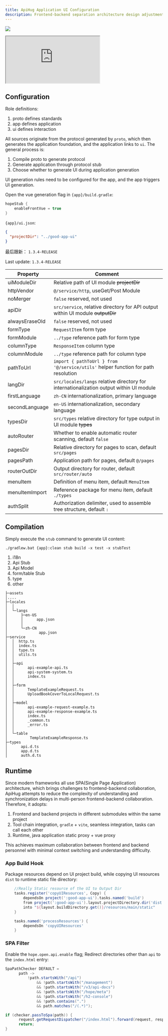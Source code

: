 ```yaml
---
title: ApiHug Application UI Configuration
description: Frontend-backend separation architecture design adjustments and explanation
---
```


<a target="_blank" href="https://search.maven.org/artifact/com.apihug/it-bom"><img
  src="https://img.shields.io/maven-central/v/com.apihug/it-bom.svg?label=Maven%20Central"/></a>

<div>
  <iframe
    src="https://plugins.jetbrains.com/embeddable/install/23534"
    border="0"
    height={'48px'}
    allow="accelerometer; autoplay; clipboard-write; encrypted-media; gyroscope; picture-in-picture"
    allowFullScreen
  ></iframe>
</div>

## Configuration

Role definitions:

1. proto defines standards
2. app defines application
3. ui defines interaction

All sources originate from the protocol generated by `proto`, which then generates the application foundation, and the application links to `ui`. The general process is:

1. Compile proto to generate protocol
2. Generate application through protocol stub
3. Choose whether to generate UI during application generation

UI generation rules need to be configured for the app, and the app triggers UI generation.

Open the vue generation flag in `{app}/build.gradle`:

```groovy
hopeStub {
    enableFrontVue = true
}
```

`{app}/ui.json`:

```json
{
  "projectDir": "../good-app-ui"
}
```

最后跟新：  `1.3.4-RELEASE`


Last update:  `1.3.4-RELEASE`

| Property       | Comment                                                                                 |
|----------------|-----------------------------------------------------------------------------------------|
| uiModuleDir    | Relative path of UI module  ~~projectDir~~                                              |
| httpVendor     | `@/service/http`, useGet/Post Module                                                    |
| noMerger       | `false` reserved, not used                                                              |
| apiDir         | `src/service`, relative directory for API output within UI module ~~outputDir~~         |
| alwaysEraseOld | `false` reserved, not used                                                              |
| formType       | `RequestItem` form type                                                                 |
| formModule     | `../type`     reference path for form type                                              |
| columnType     | `ResponseItem`  column type                                                             |
| columnModule   | `../type`       reference path for column type                                          |
| pathToUrl      | `import { pathToUrl } from '@/service/utils'`  helper function for path resolution      |
| langDir        | `src/locales/langs` relative directory for internationalization output within UI module |
| firstLanguage  | `zh-CN`  internationalization, primary language                                         |
| secondLanguage | `en-US`  internationalization, secondary language                                       |
| typesDir       | `src/types` relative directory for type output in UI module ~~types~~                   |
| autoRouter     | Whether to enable automatic router scanning, default `false`                            |
| pagesDir       | Relative directory for pages to scan, default `src/pages`                               |
| pagesPath      | Application path for pages, default `@/pages`                                           |
| routerOutDir   | Output directory for router,  default `src/router/auto`                                 |
| menuItem       | Definition of menu item, default `MenuItem`                                             |
| menuItemImport | Reference package for menu item, default `./types`                                      |
| authSplit      | Authorization delimiter, used to assemble tree structure, default `:`                   |


## Compilation

Simply execute the `stub` command to generate UI content:

`./gradlew.bat {app}:clean stub build -x test -x stubTest`

1. i18n
2. Api Stub
3. Api Model
4. form/table Stub
5. type
6. other

```
├─assets
│....
├─locales
│  │  
│  └─langs
│      ├─en-US
│      │      app.json
│      │
│      └─zh-CN
│              app.json
├─service
│  │  http.ts
│  │  index.ts
│  │  type.ts
│  │  utils.ts
│  │
│  ├─api
│  │      api-example-api.ts
│  │      api-system-system.ts
│  │      index.ts
│  │
│  ├─form
│  │      TemplateExampleRequest.ts
│  │      UploadBookCoverToLocalRequest.ts
│  │
│  ├─model
│  │      api-example-request-example.ts
│  │      api-example-response-example.ts
│  │      index.ts
│  │      _common.ts
│  │      _error.ts
│  │
│  └─table
│          TemplateExampleResponse.ts
├─types
│      api.d.ts
│      app.d.ts
│      auth.d.ts
```


## Runtime

Since modern frameworks all use SPA(Single Page Application) architecture, which brings challenges to frontend-backend collaboration, ApiHug attempts to reduce the complexity of understanding and synchronization delays in multi-person frontend-backend collaboration.
Therefore, it adopts:

1. Frontend and backend projects in different submodules within the same project
2. Tool chain integration, `gradle` + `vite`, seamless integration, tasks can call each other
3. Runtime, java application static proxy + vue proxy

This achieves maximum collaboration between frontend and backend personnel with minimal context switching and understanding difficulty.

### App Build Hook

Package resources depend on UI project build, while copying UI resources `dist` to runtime static file directory:

```groovy
    //Really Static resource of the UI to Output Dir
    tasks.register('copyUIResources', Copy) {
        dependsOn project(':good-app-ui').tasks.named('build')
        from project(':good-app-ui').layout.projectDirectory.dir('dist')
        into "${layout.buildDirectory.get()}/resources/main/static"
    }

    tasks.named('processResources') {
        dependsOn 'copyUIResources'
    }
```

### SPA Filter

Enable the `hope.open.api.enable` flag; Redirect directories other than `api` to the `index.html` entry:

```java
SpaPathChecker DEFAULT =
      path ->
          !path.startsWith("/api")
              && !path.startsWith("/management")
              && !path.startsWith("/v3/api-docs")
              && !path.startsWith("/hope/meta")
              && !path.startsWith("/h2-console")
              && !path.contains(".")
              && path.matches("/(.*)");

if (checker.passToSpa(path)) {
      request.getRequestDispatcher("/index.html").forward(request, response);
      return;
}
```
